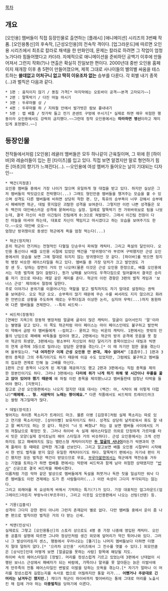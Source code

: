 [[목차]]

== 개요 ==

[오인용] 멤버들이 직접 등장인물로 출연하는 [플래시] [애니메이션] 시리즈의 3번째 작품. [오인용통신]의 후속작, [근성오인용]의 전속작 격이다. [업그라운드]에 따르면 오인용 시리즈에서 최초로 칼라로 채색을 한 만화인데, 문제는 칼라로 하려면 그 작업이 엄청 노가다라 힘들어했다고 카더라. 자체적으로 애니메이션을 준비하던 공백기 이후에 만들어져서 그런지 작화(?)나 연출은 확실히 진일보한 편이다.
2000년대 중반 오인용 홈페이지 재개장 이후 총 5편이 만들어졌으며, 제목 그대로 사나이들의 별의별 싸움을 테스트하는 '''쓸데없고 어처구니 없고 딱히 이유조차 없는''' 승부를 다룬다. 각 회별 내기 종목(...)과 벌칙은 다음과 같다.
 * 1편 : 움직이지 않기 / 똥침 가격[* 마지막에는 오토바이 공격~~본격 고자되기~~]
 * 2편 : 말뚝박기 / 다진 마늘 마시기
 * 3편 : 두루마블 상 / 
 * 4편 : 두루마블 하 / 지하철 안에서 발가벗은 람보 흉내내기
 * 5편 : 랩 배틀 / 젓가락 들고 전기 콘센트 구멍에 쑤시기[* 실제로 하면 매우 위험한 행동이라 오인용에서도 강력히 금지했다.~~그런데 정작 오인용에서는 '''따라하면 병신'''이라고 재미있게 표현했다.~~]

== 등장인물 ==

전작들에서처럼 [오인용] 레귤러 멤버들은 모두 하나같이 근육질이며, 그 위에 흰 [하이바]와 레슬러들이 입는 흰 [타이츠]를 입고 있다. 직접 보면 알겠지만 말로 형언하기 힘든 [마초]의 향기가 느껴진다(...). --오인용에 여성 멤버가 들어오는 날이 기대되는 디자인--

 * 백건(지정훈)
 오인용 멤버들 중에서 가장 나이가 많으며 유일하게 형 대접을 받고 있다. 하지만 실상은 그저 멤버들의 먹잇감으로 전락했다(...) 그래도 형인만큼 멤버들을 챙겨주는 모습을 볼 수 있으며 성격도 다른 멤버들에 비하면 상당히 착한 편. 단, 특유의 승부욕이 너무 강해서 승부에서 패배하면 혁군, 데빌 못지않은 괴랄한 성격을 보여준다. 그렇지만 이런 나쁜 성격들은 모두 백건의 대인배스러운 성격에 묻혀버리는 실정. 일례로 말뚝박기 전 가위바위보로 팀을 나눴는데, 결국 자신이 속한 이긴팀이 진팀에게 0:3으로 쳐발렸다. 그래서 이긴팀 전원이 다진 마늘을 마셔야 하는데, 대표로 자신이 책임지고 마시겠다고 하는 모습을 보여주기도 한다.~~오오 대인배 오오~~
 엄청난 방귀쟁이로 동생인 혁군에게 욕을 엄청 먹는다(...)

 * 혁군(정지혁)
 흔히 혁군이 연기하는 전형적인 다혈질 단순무식 파워형 캐릭터. 그리고 욕설의 달인이다. 오인용 통신이나 배틀 오인용 시절에 있었던 백건을 "방귀쟁이"라 부르며 구박했지만 근성 오인용에서의 모습을 보면 그에 절대로 뒤지지 않는 방귀쟁이인 것 같다. [하이바]를 벗으면 정지혁 병장 비슷한 헤어스타일을 하고 있다. 멤버들 중 가장 덩치가 크고 발언권도 가장 센 듯. 당하는 장면이 거의 안 나오며(물론 이것은 근성 오인용 한정으로, 배틀 오인용에서는 각종 벌칙에 많이 걸렸다), 뭔가 낭패를 보더라도 우격다짐으로 밀어붙여서 결국은 승리를 자기 것으로 따내는 깨알 같은 재미를 준다. 혁군의 이런 경향은 3편의 벌칙 게임과 '보너스 근성' 제의에서 절정에 달한다.
 주로 이야기나 분위기를 이끌어나가는 역할을 맡고 벌칙까지도 자기 맘대로 설정하는 권력을 보여준다. 오오 혁군 오오. 승부욕이 많기 때문에 무슨 수를 써서라도 지지 않으려고 화려한 언변으로 상황을 주도하며 때로는 우격다짐과 이상한 논리, 심지어 무력(...)까지 동원하여 다른 멤버들을 견제한다. --특히 씨드락--

 * 씨드락(장동혁)
 [연예인 지옥]의 장동혁 병장처럼 얼굴에 굴곡이 많은 캐릭터. 얼굴이 길어서인지 '말'이라는 별명을 갖고 있다. 이 쪽도 혁군처럼 마이 페이스는 마이 페이스인데도 불구하고 발언력이 약해서 금방 타 멤버들에게 --씹히고-- 묻히고 마는 비운의 캐릭터. 1편에서는 뜻밖의 인물의 난입으로 패배해 바둑돌을 씹어야 했고, 2편에서는 혁군의 방귀 공격에 웃음을 못 참아 혁군의 희생양, 3편에서는 평소부터 자신있어 하던 달리기가 종목이었으나 데빌과 씩맨의 연계 공격에 3등으로 밀려나는 암담한 운명을 겪는다.[* 이 때 자기만 험한 꼴을 겪는다며 울부짖는다. '''"내 여자친구 이제 근성 오인용 안 본대, 재수 없어서"''' [흠좀무].] 1편과 3편의 종목은 그의 주특기이기도 하기 때문에 이길 수도 있었지만, 그럼에도 불구하고 멤버들의 집요한 견제로 인해 늘 고배를 마신다. 
 1편의 근성 종목이 나오게 된 계기를 제공하기도 했고 2편과 3편에서는 직접 종목을 제의한 장본인이기도 하다. 그러나 3편에서는 '''다리에 쥐가 나게 하기 위해 몇 시간이나 무릎을 꿇고 앉아 있어야 했기 때문에''' 왜 하필 이런 종목을 제의했느냐고 멤버들한테 엄청난 타박을 들어야 했다. [지못미]. 
 참고로 근성 오인용편에서는 나오지 않지만 대표 대사는 (백건: 야, 식탁이 왜 이렇게 더럽냐)'''"헤헤헤... 형. 서문탁이 노래는 짱이예요."''' 다른 작품에서도 씨드락의 트레이드마크는 썰렁 개그일때가 많다.

 * 데빌(장석조)
 찢어지는 하이톤 목소리가 트레이드 마크. 물론 이병 [김창후]처럼 실제 목소리는 따로 있고 연기용 목소리지만. [상어이빨] 보유자이기도 하다. 성격도 상당히 날카로워서 화도 잘 내고 잘 삐치기도 하는 것 같다. 혁군이 "너 또 삐쳤냐" 하는 걸 보면 멤버들 사이에서도 거의 까칠남으로 확정인 듯. 그러나 하이바 속 실제 헤어스타일은 의외로 단정하게 가르마를 타서 빗은 모양(실제 장석조님의 헤어 스타일과 거의 비슷하다). 근성 오인용에서는 크게 선전하지도 않고 패배하지도 않는 밸런스형 캐릭터이지만 '''[[두 얼굴의 사나이]]'''라든가 씩맨과의 연계 플레이 등 때때로 강력한 개그를 선보인다. 그리고 알고보면 배틀 오인용 시절부터 시작해서 한 번도 벌칙을 받지 않은 유일한 캐릭터이기도 하다. 말뚝박기 편에서는 자기네 편이 지긴 했지만 모든 벌칙은 백건이 받았으므로 무효, [[부루마불]]편에서는 혁군에게 역전승을 거두는 기염을 토하는가 하면 랩배틀 편에서는 막판에 씨드락과 함께 남아 위험한 상태였지만 "[[반사]]" 신공으로 결국 씨드락을 패배시켰다. 
 이름처럼 가끔 악마 같은 발상으로 멤버들에게 독설을 퍼붓거나 독한 짓을 일삼지만 워낙 다른 멤버들도 이런 견제에는 도가 튼 사람들이라(...) 이런 속성이 그다지 부각되지는 않는다. 
 그리고 외래어를 꼭 요상하게 바꿔서 기억하는 특기(?)가 있다. 가장 대표적인 업그라운드(업그레이드)라든지 부랑누아(부르주아), 그리고 이웃집 오인용편에서 나오는 선팅(선탠) 등.

 * 기몽(김홍석)
 성격이 그다지 강한 편이 아니라 그런지 존재감이 별로 없다. 다만 멤버들 중에서 운이 좀 나쁜 편으로 벌칙이란 벌칙은 거의 다 받는 신세.

 * 씩맨(민상식)
 실제로도 그렇고 [오인용통신]의 스토리 상으로도 4명 중 가장 나중에 영입된 캐릭터. 오인용 공홈의 설명에 따르면 그나마 정상인처럼 생긴 외모에 앞머리가 약간 튀어나와 있다. 그러나 그 발상이라든지 센스, 행동에서 우러나오는 [똘기]는 나머지 멤버들보다 더하면 더했지 절대 덜하지 않다.[* '으라차 오인용' 시리즈에서 그 진수를 엿볼 수 있다.] 외모만큼은 [상식인]인데 어떻게 보면 [얼굴값을 못하는 사람] 항목에 해당될 지도.
 하이바 속의 헤어스타일은 [장발]. 머리를 정성스럽게 기르고 있었는데 3편에서 난데없이 시행된 보너스 근성에서 패배자가 되는 바람에, 가뜩이나 말귀를 못 알아듣는 늙은 이발사에게 만주족의 전통 헤어스타일인 변발로 이발을 당하는 모욕을 겪는다.[* 자기가 얼마나 이 머리를 정성스럽게 길렀는지를 속사포 랩으로 어필하지만 통할 리가... '''어쨌거나 주문대로 긴 머리는 남겨두긴 했지만.'''] 게다가 혁군이 하이바까지 찢어버리는 통에 그대로 머리를 노출시킨 채 집에 가야 하는 '''이중벌칙'''을 당하기에 이른다.

